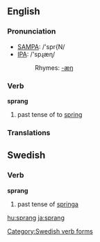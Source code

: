 ==English==

===Pronunciation===
*[[w:SAMPA|SAMPA]]: /'spr{N/
*[[w:IPA|IPA]]: /'spɻæɳ/
*:Rhymes: [[Rhymes:English:-æŋ|-æŋ]]

===Verb===
'''sprang'''

# past tense of to [[spring]]

===Translations===


==Swedish==
===Verb===
'''sprang'''

# past tense of [[springa]]

[[Category:Swedish verb forms]]

[[hu:sprang]]
[[ja:sprang]]